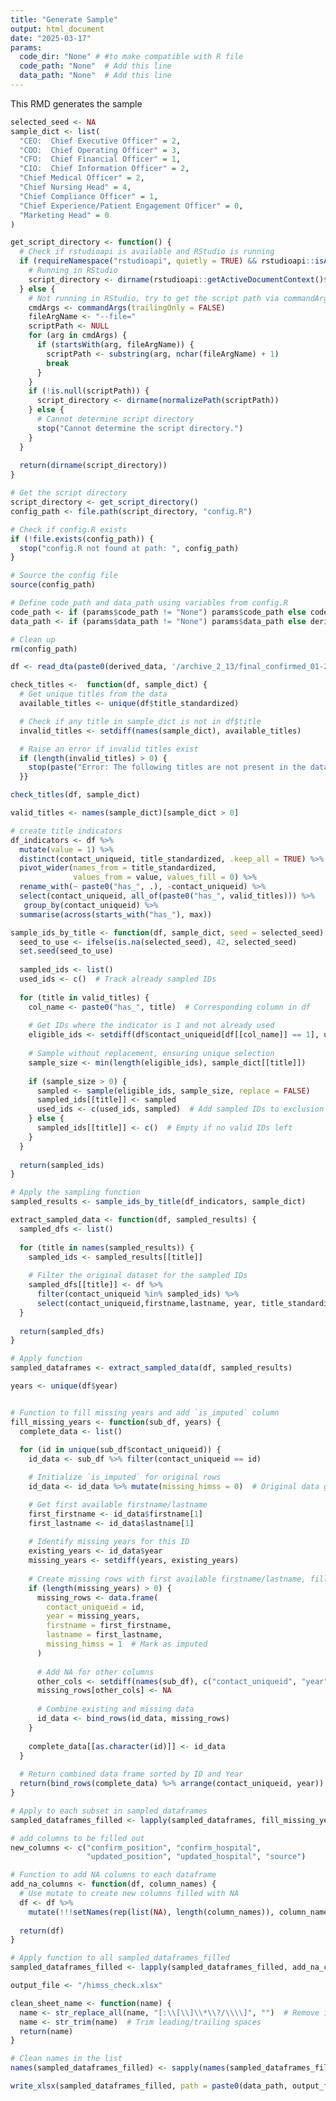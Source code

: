 ```yaml
---
title: "Generate Sample"
output: html_document
date: "2025-03-17"
params:
  code_dir: "None" # #to make compatible with R file
  code_path: "None"  # Add this line
  data_path: "None"  # Add this line
---
```

This RMD generates the sample 

```r
selected_seed <- NA
sample_dict <- list(
  "CEO:  Chief Executive Officer" = 2,
  "COO:  Chief Operating Officer" = 3,
  "CFO:  Chief Financial Officer" = 1,
  "CIO:  Chief Information Officer" = 2,
  "Chief Medical Officer" = 2,
  "Chief Nursing Head" = 4,
  "Chief Compliance Officer" = 1,
  "Chief Experience/Patient Engagement Officer" = 0,
  "Marketing Head" = 0
)
```


```r
get_script_directory <- function() {
  # Check if rstudioapi is available and RStudio is running
  if (requireNamespace("rstudioapi", quietly = TRUE) && rstudioapi::isAvailable()) {
    # Running in RStudio
    script_directory <- dirname(rstudioapi::getActiveDocumentContext()$path)
  } else {
    # Not running in RStudio, try to get the script path via commandArgs
    cmdArgs <- commandArgs(trailingOnly = FALSE)
    fileArgName <- "--file="
    scriptPath <- NULL
    for (arg in cmdArgs) {
      if (startsWith(arg, fileArgName)) {
        scriptPath <- substring(arg, nchar(fileArgName) + 1)
        break
      }
    }
    if (!is.null(scriptPath)) {
      script_directory <- dirname(normalizePath(scriptPath))
    } else {
      # Cannot determine script directory
      stop("Cannot determine the script directory.")
    }
  }
  
  return(dirname(script_directory))
}

# Get the script directory
script_directory <- get_script_directory()
config_path <- file.path(script_directory, "config.R")

# Check if config.R exists
if (!file.exists(config_path)) {
  stop("config.R not found at path: ", config_path)
}

# Source the config file
source(config_path)

# Define code_path and data_path using variables from config.R
code_path <- if (params$code_path != "None") params$code_path else code_directory
data_path <- if (params$data_path != "None") params$data_path else derived_data

# Clean up
rm(config_path)
```

```r
df <- read_dta(paste0(derived_data, '/archive_2_13/final_confirmed_01-26.dta'))
```

```r
check_titles <-  function(df, sample_dict) {
  # Get unique titles from the data
  available_titles <- unique(df$title_standardized)

  # Check if any title in sample_dict is not in df$title
  invalid_titles <- setdiff(names(sample_dict), available_titles)

  # Raise an error if invalid titles exist
  if (length(invalid_titles) > 0) {
    stop(paste("Error: The following titles are not present in the dataset:", paste(invalid_titles, collapse = ", ")))
  }}

check_titles(df, sample_dict)

valid_titles <- names(sample_dict)[sample_dict > 0]

# create title indicators
df_indicators <- df %>%
  mutate(value = 1) %>%
  distinct(contact_uniqueid, title_standardized, .keep_all = TRUE) %>%
  pivot_wider(names_from = title_standardized, 
              values_from = value, values_fill = 0) %>%
  rename_with(~ paste0("has_", .), -contact_uniqueid) %>%
  select(contact_uniqueid, all_of(paste0("has_", valid_titles))) %>%
   group_by(contact_uniqueid) %>%
  summarise(across(starts_with("has_"), max))
```

```r

sample_ids_by_title <- function(df, sample_dict, seed = selected_seed) {
  seed_to_use <- ifelse(is.na(selected_seed), 42, selected_seed)
  set.seed(seed_to_use)
  
  sampled_ids <- list()
  used_ids <- c()  # Track already sampled IDs
  
  for (title in valid_titles) {
    col_name <- paste0("has_", title)  # Corresponding column in df
    
    # Get IDs where the indicator is 1 and not already used
    eligible_ids <- setdiff(df$contact_uniqueid[df[[col_name]] == 1], used_ids)
    
    # Sample without replacement, ensuring unique selection
    sample_size <- min(length(eligible_ids), sample_dict[[title]])
    
    if (sample_size > 0) {
      sampled <- sample(eligible_ids, sample_size, replace = FALSE)
      sampled_ids[[title]] <- sampled
      used_ids <- c(used_ids, sampled)  # Add sampled IDs to exclusion list
    } else {
      sampled_ids[[title]] <- c()  # Empty if no valid IDs left
    }
  }
  
  return(sampled_ids)
}

# Apply the sampling function
sampled_results <- sample_ids_by_title(df_indicators, sample_dict)

```

```r
extract_sampled_data <- function(df, sampled_results) {
  sampled_dfs <- list()
  
  for (title in names(sampled_results)) {
    sampled_ids <- sampled_results[[title]]
    
    # Filter the original dataset for the sampled IDs
    sampled_dfs[[title]] <- df %>%
      filter(contact_uniqueid %in% sampled_ids) %>%
      select(contact_uniqueid,firstname,lastname, year, title_standardized, title, entity_name, entity_state)
  }
  
  return(sampled_dfs)
}

# Apply function
sampled_dataframes <- extract_sampled_data(df, sampled_results)

```

```r
years <- unique(df$year)


# Function to fill missing years and add `is_imputed` column
fill_missing_years <- function(sub_df, years) {
  complete_data <- list()
  
  for (id in unique(sub_df$contact_uniqueid)) {
    id_data <- sub_df %>% filter(contact_uniqueid == id)

    # Initialize `is_imputed` for original rows
    id_data <- id_data %>% mutate(missing_himss = 0)  # Original data gets `0`

    # Get first available firstname/lastname
    first_firstname <- id_data$firstname[1]
    first_lastname <- id_data$lastname[1]
    
    # Identify missing years for this ID
    existing_years <- id_data$year
    missing_years <- setdiff(years, existing_years)
    
    # Create missing rows with first available firstname/lastname, filling other columns with NA
    if (length(missing_years) > 0) {
      missing_rows <- data.frame(
        contact_uniqueid = id,
        year = missing_years,
        firstname = first_firstname,
        lastname = first_lastname,
        missing_himss = 1  # Mark as imputed
      )
      
      # Add NA for other columns
      other_cols <- setdiff(names(sub_df), c("contact_uniqueid", "year", "firstname", "lastname", "missing_himss"))
      missing_rows[other_cols] <- NA
      
      # Combine existing and missing data
      id_data <- bind_rows(id_data, missing_rows)
    }
    
    complete_data[[as.character(id)]] <- id_data
  }
  
  # Return combined data frame sorted by ID and Year
  return(bind_rows(complete_data) %>% arrange(contact_uniqueid, year))
}

# Apply to each subset in sampled_dataframes
sampled_dataframes_filled <- lapply(sampled_dataframes, fill_missing_years, years = years)

# add columns to be filled out
new_columns <- c("confirm_position", "confirm_hospital", 
                 "updated_position", "updated_hospital", "source")

# Function to add NA columns to each dataframe
add_na_columns <- function(df, column_names) {
  # Use mutate to create new columns filled with NA
  df <- df %>%
    mutate(!!!setNames(rep(list(NA), length(column_names)), column_names))
  
  return(df)
}

# Apply function to all sampled_dataframes_filled
sampled_dataframes_filled <- lapply(sampled_dataframes_filled, add_na_columns, column_names = new_columns)

```

```r
output_file <- "/himss_check.xlsx"

clean_sheet_name <- function(name) {
  name <- str_replace_all(name, "[:\\[\\]\\*\\?/\\\\]", "")  # Remove invalid characters
  name <- str_trim(name)  # Trim leading/trailing spaces
  return(name)
}

# Clean names in the list
names(sampled_dataframes_filled) <- sapply(names(sampled_dataframes_filled), clean_sheet_name)

write_xlsx(sampled_dataframes_filled, path = paste0(data_path, output_file))
```

